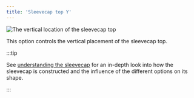 ```yaml
---
title: 'Sleevecap top Y'
---
```


![The vertical location of the sleevecap top](./sleevecaptopfactory.svg)

This option controls the vertical placement of the sleevecap top.

:::tip

See [understanding the sleevecap](/docs/designs/brian#understanding-the-sleevecap) for an in-depth
look into how the sleevecap is constructed and the influence of the different options on its shape.

:::
